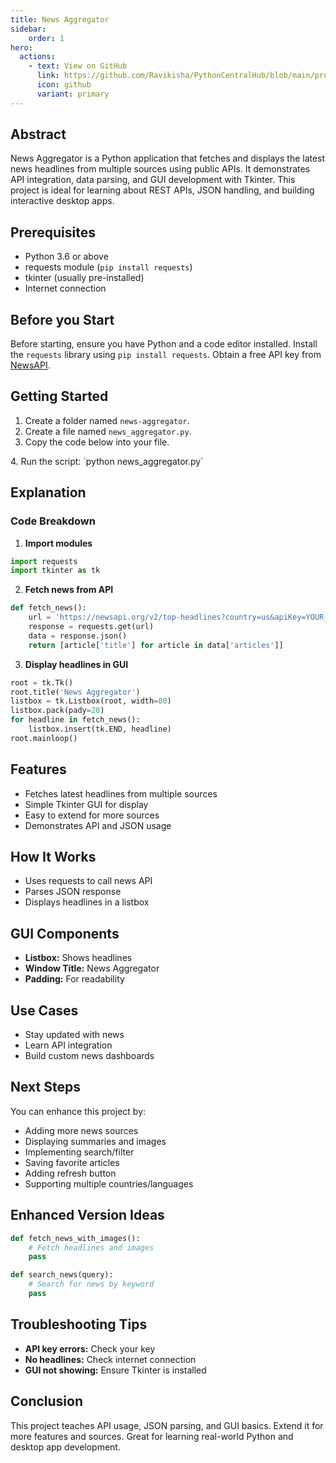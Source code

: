 ```yaml
---
title: News Aggregator
sidebar:
    order: 1
hero:
  actions:
    - text: View on GitHub
      link: https://github.com/Ravikisha/PythonCentralHub/blob/main/projects/intermediate/news_aggregator.py
      icon: github
      variant: primary
---
```


## Abstract
News Aggregator is a Python application that fetches and displays the latest news headlines from multiple sources using public APIs. It demonstrates API integration, data parsing, and GUI development with Tkinter. This project is ideal for learning about REST APIs, JSON handling, and building interactive desktop apps.

## Prerequisites
- Python 3.6 or above
- requests module (`pip install requests`)
- tkinter (usually pre-installed)
- Internet connection

## Before you Start
Before starting, ensure you have Python and a code editor installed. Install the `requests` library using `pip install requests`. Obtain a free API key from [NewsAPI](https://newsapi.org/).

## Getting Started
1. Create a folder named `news-aggregator`.
2. Create a file named `news_aggregator.py`.
3. Copy the code below into your file.
<FileCode file="projects/intermediate/news_aggregator.py" lang="python" title="News Aggregator" />
4. Run the script: `python news_aggregator.py`

## Explanation

### Code Breakdown
1. **Import modules**
```python
import requests
import tkinter as tk
```
2. **Fetch news from API**
```python
def fetch_news():
    url = 'https://newsapi.org/v2/top-headlines?country=us&apiKey=YOUR_API_KEY'
    response = requests.get(url)
    data = response.json()
    return [article['title'] for article in data['articles']]
```
3. **Display headlines in GUI**
```python
root = tk.Tk()
root.title('News Aggregator')
listbox = tk.Listbox(root, width=80)
listbox.pack(pady=20)
for headline in fetch_news():
    listbox.insert(tk.END, headline)
root.mainloop()
```

## Features
- Fetches latest headlines from multiple sources
- Simple Tkinter GUI for display
- Easy to extend for more sources
- Demonstrates API and JSON usage

## How It Works
- Uses requests to call news API
- Parses JSON response
- Displays headlines in a listbox

## GUI Components
- **Listbox:** Shows headlines
- **Window Title:** News Aggregator
- **Padding:** For readability

## Use Cases
- Stay updated with news
- Learn API integration
- Build custom news dashboards

## Next Steps
You can enhance this project by:
- Adding more news sources
- Displaying summaries and images
- Implementing search/filter
- Saving favorite articles
- Adding refresh button
- Supporting multiple countries/languages

## Enhanced Version Ideas
```python
def fetch_news_with_images():
    # Fetch headlines and images
    pass

def search_news(query):
    # Search for news by keyword
    pass
```

## Troubleshooting Tips
- **API key errors:** Check your key
- **No headlines:** Check internet connection
- **GUI not showing:** Ensure Tkinter is installed

## Conclusion
This project teaches API usage, JSON parsing, and GUI basics. Extend it for more features and sources. Great for learning real-world Python and desktop app development.
